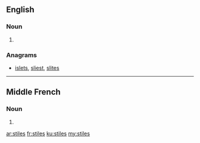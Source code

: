 ==English==

===Noun===
{{head|en|noun plural form}}

# {{plural of|stile|lang=en}}

===Anagrams===
* [[islets#English|islets]], [[sliest#English|sliest]], [[slites#English|slites]]

----

==Middle French==

===Noun===
{{head|frm|noun plural form|g=m-p}}

# {{plural of|stile|lang=frm}}

[[ar:stiles]]
[[fr:stiles]]
[[ku:stiles]]
[[my:stiles]]